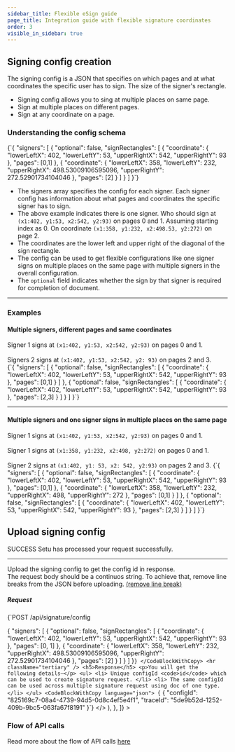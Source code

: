 ```yaml
---
sidebar_title: Flexible eSign guide
page_title: Integration guide with flexible signature coordinates
order: 3
visible_in_sidebar: true
---
```


## Signing config creation

The signing config is a JSON that specifies on which pages and at what coordinates the specific user has to sign. The size of the signer's rectangle.

-   Signing config allows you to sing at multiple places on same page.
-   Sign at multiple places on different pages.
-   Sign at any coordinate on a page.

### Understanding the config schema

<CodeBlockWithCopy language="json">
    {`{
  "signers": [
    {
      "optional": false,
      "signRectangles": [
        {
          "coordinate": {
            "lowerLeftX": 402,
            "lowerLeftY": 53,
            "upperRightX": 542,
            "upperRightY": 93
          },
          "pages": [0,1]
        },
        {
          "coordinate": {
            "lowerLeftX": 358,
            "lowerLeftY": 232,
            "upperRightX": 498.53009106595096,
            "upperRightY": 272.52901734104046
          },
          "pages": [2]
        }
      ]
    }
  ]
}`}
</CodeBlockWithCopy>

-   The signers array specifies the config for each signer. Each signer config has information about what pages and coordinates the specific signer has to sign.
-   The above example indicates there is one signer. Who should sign at `(x1:402, y1:53, x2:542, y2:93)` on pages 0 and 1. Assuming starting index as 0. On coordinate `(x1:358, y1:232, x2:498.53, y2:272)` on page 2.
-   The coordinates are the lower left and upper right of the diagonal of the sign rectangle.
-   The config can be used to get flexible configurations like one signer signs on multiple places on the same page with multiple signers in the overall configuration.
-   The `optional` field indicates whether the sign by that signer is required for completion of document.

<hr class="tertiary" />

### Examples

#### Multiple signers, different pages and same coordinates

<Callout type="tip">
    Signer 1 signs at <code>(x1:402, y1:53, x2:542, y2:93)</code> on pages 0 and
    1.
    <br />
    <br />
    Signers 2 signs at <code>(x1:402, y1:53, x2:542, y2: 93)</code> on pages 2 and
    3.
</Callout>

<br />

<CodeBlockWithCopy language="json">
    {`{
  "signers": [
    {
      "optional": false,
      "signRectangles": [
        {
          "coordinate": {
            "lowerLeftX": 402,
            "lowerLeftY": 53,
            "upperRightX": 542,
            "upperRightY": 93
          },
          "pages": [0,1]
        }
      ]
    },
    {
      "optional": false,
      "signRectangles": [
        {
          "coordinate": {
            "lowerLeftX": 402,
            "lowerLeftY": 53,
            "upperRightX": 542,
            "upperRightY": 93
          },
          "pages": [2,3]
        }
      ]
    }
  ]
}`}
</CodeBlockWithCopy>

<br />

<hr class="tertiary" />

#### Multiple signers and one signer signs in multiple places on the same page

<Callout type="tip">
    Signer 1 signs at <code>(x1:402, y1:53, x2:542, y2:93)</code> on pages 0 and
    1.
    <br />
    <br />
    Signer 1 signs at <code>(x1:358, y1:232, x2:498, y2:272)</code> on pages 0 and
    1.
    <br />
    <br />
    Signer 2 signs at <code>(x1:402, y1: 53, x2: 542, y2:93)</code> on pages 2
    and 3.
</Callout>

<CodeBlockWithCopy language="json">
    {`{
  "signers": [
    {
      "optional": false,
      "signRectangles": [
        {
          "coordinate": {
            "lowerLeftX": 402,
            "lowerLeftY": 53,
            "upperRightX": 542,
            "upperRightY": 93
          },
          "pages": [0,1]
        },
        {
          "coordinate": {
            "lowerLeftX": 358,
            "lowerLeftY": 232,
            "upperRightX": 498,
            "upperRightY": 272
          },
          "pages": [0,1]
        }
      ]
    },
    {
      "optional": false,
      "signRectangles": [
        {
          "coordinate": {
            "lowerLeftX": 402,
            "lowerLeftY": 53,
            "upperRightX": 542,
            "upperRightY": 93
          },
          "pages": [2,3]
        }
      ]
    }
  ]
}`}
</CodeBlockWithCopy>

## Upload signing config

<Row>
    <Portion desktopSpan="whole">
        <Tabs
            tabs={[
                {
                    key: "1",
                    label: "200",
                    content: (
                        <>
                            <p>
                                <Badge type="success">SUCCESS</Badge> Setu has
                                processed your request successfully.
                            </p>
                            <hr className="tertiary" />
                            <p>
                                Upload the signing config to get the config id
                                in response. <br />
                                The request body should be a continuos string. To
                                achieve that, remove line breaks from the JSON before
                                uploading. <a
                                    href="https://www.textfixer.com/tools/remove-line-breaks.php"
                                    target="_blank"
                                >
                                    (remove line break)
                                </a>
                                <br />
                            </p>
                            <h5>Request</h5>
                            <CodeBlockWithCopy language="json">
                                {`POST /api/signature/config
                                
{
    "signers": [
        {
            "optional": false,
            "signRectangles": [
                {
                    "coordinate": {
                        "lowerLeftX": 402,
                        "lowerLeftY": 53,
                        "upperRightX": 542,
                        "upperRightY": 93
                    },
                    "pages": [0, 1]
                },
                {
                    "coordinate": {
                        "lowerLeftX": 358,
                        "lowerLeftY": 232,
                        "upperRightX": 498.53009106595096,
                        "upperRightY": 272.52901734104046
                    },
                    "pages": [2]
                }
            ]
        }
    ]
}`}
                            </CodeBlockWithCopy>
                            <hr className="tertiary" />
                            <h5>Response</h5>
                            <p>You will get the following details—</p>
                            <ul>
                                <li>
                                    Unique configId <code>id</code> which can be
                                    used to create signature request.
                                </li>
                                <li>
                                    The same configId can be used across
                                    multiple signature request using doc of one
                                    type.
                                </li>
                            </ul>
                            <CodeBlockWithCopy language="json">
                                {`
{
    "configId": "825169c7-08a4-4739-94d5-0d8c4ef5e4f1",
    "traceId": "5de9b52d-1252-409b-9bc5-063fa67f8191"
}`}
                            </CodeBlockWithCopy>
                        </>
                    ),
                },
            ]}
        ></Tabs>
    </Portion>
</Row>

### Flow of API calls

Read more about the flow of API calls <a href="/data/esign/quickstart">here</a>
